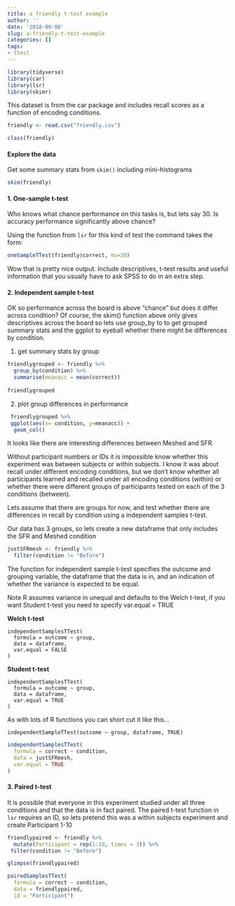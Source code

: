 ```yaml
---
title: a friendly t-test example
author: ''
date: '2018-09-08'
slug: a-friendly-t-test-example
categories: []
tags: 
- ttest
---
```


```r
library(tidyverse)
library(car)
library(lsr)
library(skimr)

```

This dataset is from the car package and includes recall scores as a function of encoding conditions. 

```r
friendly <- read.csv("friendly.csv")

class(friendly)
```

#### Explore the data

Get some summary stats from `skim()` including mini-histograms

```r
skim(friendly)

```


#### 1. One-sample t-test

Who knows what chance performance on this tasks is, but lets say 30. Is accuracy performance significantly above chance?

Using the function from `lsr` for this kind of test the command takes the form: 


```r
oneSampleTTest(friendly$correct, mu=30)
```

Wow that is pretty nice output. Include descriptives, t-test results and useful information that you usually have to ask SPSS to do in an extra step. 

#### 2. Independent sample t-test

OK so performance across the board is above "chance" but does it differ across condition? Of course, the skim() function above only gives descriptives across the board so lets use group_by to to get grouped summary stats and the ggplot to eyeball whether there might be differences by condition. 

1. get summary stats by group

```r
friendlygrouped <- friendly %>%
  group_by(condition) %>%
  summarise(meanacc = mean(correct))
 
friendlygrouped
```
2. plot group differences in performance
```r
 friendlygrouped %>%
 ggplot(aes(x= condition, y=meanacc)) +
  geom_col()
```

It looks like there are interesting differences between Meshed and SFR. 

Without participant numbers or IDs it is impossible know whether this experiment was between subjects or within subjects. I know it was about recall under different encoding conditions, but we don't know whether all participants learned and recalled under all encoding conditions (within) or whether there were different groups of participants tested on each of the 3 conditions (between).

Lets assume that there are groups for now, and test whether there are differences in recall by condition using a independent samples t-test. 

Our data has 3 groups, so lets create a new dataframe that only includes the SFR and Meshed condition 

```r
justSFRmesh <- friendly %>%
  filter(condition != "Before")
```

The function for independent sample t-test specifies the outcome and grouping variable, the dataframe that the data is in, and an indication of whether the variance is expected to be equal. 

Note R assumes variance in unequal and defaults to the Welch t-test, if you want Student t-test you need to specify var.equal = TRUE

**Welch t-test** 
```
independentSamplesTTest(
  formula = outcome ~ group, 
  data = dataframe, 
  var.equal = FALSE
)
```

**Student t-test**

```
independentSamplesTTest(
  formula = outcome ~ group, 
  data = dataframe, 
  var.equal = TRUE
)
```

As with lots of R functions you can short cut it like this...

```
independentSampleTTest(outcome ~ group, dataframe, TRUE)

```


```r
independentSamplesTTest(
  formula = correct ~ condition, 
  data = justSFRmesh,
  var.equal = TRUE
)
```

#### 3. Paired t-test 

It is possible that everyone in this experiment studied under all three conditions and that the data is in fact paired. The paired t-test function in `lsr` requires an ID, so lets pretend this was a within subjects experiment and create Participant 1-10

```r
friendlypaired <- friendly %>%
  mutate(Participant = rep(1:10, times = 3)) %>%
 filter(condition != "Before")
```


```r
glimpse(friendlypaired)
```

```r
pairedSamplesTTest(
  formula = correct ~ condition, 
  data = friendlypaired, 
  id = "Participant")

```


